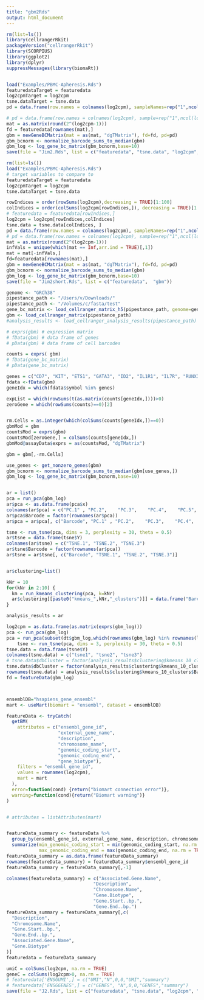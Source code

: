 ```yaml
---
title: "gbm2Rds"
output: html_document
---
```


```r
rm(list=ls())
library(cellrangerRkit)
packageVersion("cellrangerRkit")
library(SCORPIUS)
library(ggplot2)
library(dplyr)
suppressMessages(library(biomaRt))


load("Examples/PBMC-Apheresis.Rds")
featuredataTarget = featuredata
log2cpmTarget = log2cpm
tsne.dataTarget = tsne.data
pd = data.frame(row.names = colnames(log2cpm), sampleNames=rep("1",ncol(log2cpm)), barcode=colnames(log2cpm))

# pd = data.frame(row.names = colnames(log2cpm), sample=rep("1",ncol(log2cpm)))
mat = as.matrix(round(2^(log2cpm-1)))
fd = featuredata[rownames(mat),]
gbm = newGeneBCMatrix(mat = as(mat, "dgTMatrix"), fd=fd, pd=pd)
gbm_bcnorm <- normalize_barcode_sums_to_median(gbm)
gbm_log <- log_gene_bc_matrix(gbm_bcnorm,base=10)
save(file = "Jim2.Rds", list = c("featuredata", "tsne.data", "log2cpm", "gbm", "gbm_log"))

```


```r
rm(list=ls())
load("Examples/PBMC-Apheresis.Rds")
# target variables to compare to 
featuredataTarget = featuredata 
log2cpmTarget = log2cpm
tsne.dataTarget = tsne.data

rowIndices = order(rowSums(log2cpm),decreasing = TRUE)[1:100]
colIndices = order(colSums(log2cpm[rowIndices,]), decreasing = TRUE)[1:200]
# featuredata = featuredata[rowIndices,]
log2cpm = log2cpm[rowIndices,colIndices]
tsne.data = tsne.data[colIndices, ]
pd = data.frame(row.names = colnames(log2cpm), sampleNames=rep("1",ncol(log2cpm)), barcode=colnames(log2cpm))
# pd = data.frame(row.names = colnames(log2cpm), sample=rep("1",ncol(log2cpm)))
mat = as.matrix(round(2^(log2cpm-1)))
infVals = unique(which(mat == Inf,arr.ind = TRUE)[,1])
mat = mat[-infVals,]
fd=featuredata[rownames(mat),]
gbm = newGeneBCMatrix(mat = as(mat, "dgTMatrix"), fd=fd, pd=pd)
gbm_bcnorm <- normalize_barcode_sums_to_median(gbm)
gbm_log <- log_gene_bc_matrix(gbm_bcnorm,base=10)
save(file = "Jim2short.Rds", list = c("featuredata",  "gbm"))

```


```r
genome <- "GRCh38"
pipestance_path <- "/Users/v/Downloads/"
pipestance_path <- "/Volumes/c/fasta/test"
gene_bc_matrix <- load_cellranger_matrix_h5(pipestance_path, genome=genome)
gbm <- load_cellranger_matrix(pipestance_path)
#analysis_results <- load_cellranger_analysis_results(pipestance_path)

# exprs(gbm) # expression matrix
# fData(gbm) # data frame of genes
# pData(gbm) # data frame of cell barcodes

counts = exprs( gbm)
# fData(gene_bc_matrix)
# pData(gene_bc_matrix)

genes = c("CD7", "KIT", "ETS1", "GATA3", "ID2", "IL1R1", "IL7R", "RUNX3", "TCF7", "TOX", "RP11-335E6.2")
fdata <-fData(gbm)
geneIdx = which(fdata$symbol %in% genes)

expList = which(rowSums(t(as.matrix(counts[geneIdx,])))>0)
zeroGene = which(rowSums(counts)==0)[2]


rm.Cells = as.integer(which(colSums(counts[geneIdx,])==0))
gbmMod = gbm
countsMod = exprs(gbm)
countsMod[zeroGene,] = colSums(counts[geneIdx,])
gbmMod@assayData$exprs = as(countsMod, "dgTMatrix")

gbm = gbm[,-rm.Cells]
```

```r
use_genes <- get_nonzero_genes(gbm)
gbm_bcnorm <- normalize_barcode_sums_to_median(gbm[use_genes,])
gbm_log <- log_gene_bc_matrix(gbm_bcnorm,base=10)


ar = list()
pca = run_pca(gbm_log)
ar$pca <- as.data.frame(pca$x)
colnames(ar$pca) = c("PC.1" , "PC.2",    "PC.3",    "PC.4",    "PC.5",    "PC.6",    "PC.7",    "PC.8",    "PC.9",    "PC.10")
ar$pca$Barcode = factor(rownames(ar$pca))
ar$pca = ar$pca[, c("Barcode", "PC.1" , "PC.2",    "PC.3",    "PC.4",    "PC.5",    "PC.6",    "PC.7",    "PC.8",    "PC.9",    "PC.10")]

tsne <- run_tsne(pca, dims = 3, perplexity = 30, theta = 0.5)
ar$tsne = data.frame(tsne$Y)
colnames(ar$tsne) = c("TSNE.1", "TSNE.2", "TSNE.3")
ar$tsne$Barcode = factor(rownames(ar$pca))
ar$tsne = ar$tsne[, c("Barcode", "TSNE.1", "TSNE.2", "TSNE.3")]


ar$clustering=list()

kNr = 10
for(kNr in 2:10) {
  km = run_kmeans_clustering(pca, k=kNr)
  ar$clustering[[paste0("kmeans_",kNr,"_clusters")]] = data.frame("Barcode" = rownames(data.frame(km$cluster)), "Cluster" = km$cluster)
}

analysis_results = ar
```


```r

log2cpm = as.data.frame(as.matrix(exprs(gbm_log)))
pca <- run_pca(gbm_log)
pca = run_pca(subset(dt$gbm_log,which(rownames(gbm_log) %in% rownames(log2cpm))))
    tsne <- run_tsne(pca, dims = 3, perplexity = 30, theta = 0.5)
tsne.data = data.frame(tsne$Y)
colnames(tsne.data) = c("tsne1", "tsne2", "tsne3")
# tsne.data$dbCluster = factor(analysis_results$clustering$kmeans_10_clusters$Cluster-1)
tsne.data$dbCluster = factor(analysis_results$clustering$kmeans_10_clusters$Cluster)
rownames(tsne.data) = analysis_results$clustering$kmeans_10_clusters$Barcode
fd = featureData(gbm_log)



ensemblDB="hsapiens_gene_ensembl"
mart <- useMart(biomart = "ensembl", dataset = ensemblDB)

featureData <- tryCatch(
  getBM(
    attributes = c("ensembl_gene_id",
                   "external_gene_name", 
                   "description", 
                   "chromosome_name", 
                   "genomic_coding_start", 
                   "genomic_coding_end", 
                   "gene_biotype"),
    filters = "ensembl_gene_id", 
    values = rownames(log2cpm),
    mart = mart
  ),
  error=function(cond) {return("biomart connection error")},
  warning=function(cond){return("Biomart warning")}
)


# attributes = listAttributes(mart)


featureData_summary <- featureData %>% 
  group_by(ensembl_gene_id, external_gene_name, description, chromosome_name, gene_biotype) %>% 
  summarize(min_genomic_coding_start = min(genomic_coding_start, na.rm = TRUE),
            max_genomic_coding_end = max(genomic_coding_end, na.rm = TRUE))
featureData_summary = as.data.frame(featureData_summary)
rownames(featureData_summary) = featureData_summary$ensembl_gene_id
featureData_summary = featureData_summary[,-1]

colnames(featureData_summary) = c("Associated.Gene.Name", 
                                "Description", 
                                "Chromosome.Name",
                                "Gene.Biotype",
                                "Gene.Start..bp.",
                                "Gene.End..bp.")
featureData_summary = featureData_summary[,c(
  "Description",
  "Chromosome.Name",
  "Gene.Start..bp.",
  "Gene.End..bp.",
  "Associated.Gene.Name", 
  "Gene.Biotype"
)]
featuredata = featureData_summary

umiC = colSums(log2cpm, na.rm = TRUE)
geneC = colSums(log2cpm>0, na.rm = TRUE)
# featuredata['ENSGUMI',] = c("UMI","N",0,0,"UMI","summary")
# featuredata['ENSGGENES',] = c("GENES", "N",0,0,"GENES","summary")
save(file = "J2.Rds", list = c("featuredata", "tsne.data", "log2cpm", "gbm", "gbm_log"))
```

